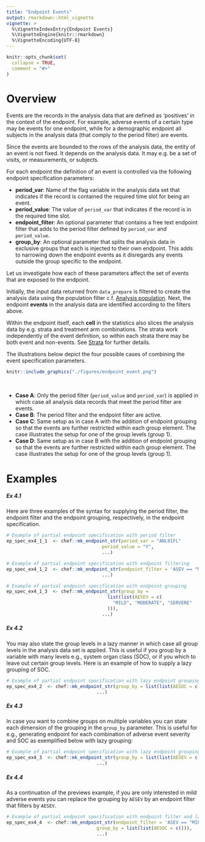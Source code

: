 ```yaml
---
title: "Endpoint Events"
output: rmarkdown::html_vignette
vignette: >
  %\VignetteIndexEntry{Endpoint Events}
  %\VignetteEngine{knitr::rmarkdown}
  %\VignetteEncoding{UTF-8}
---
```


```r
knitr::opts_chunk$set(
  collapse = TRUE,
  comment = "#>"
)
```

<!-- avoid border around images -->
<style>
    img {
        border: 0;
    }
</style>

# Overview

Events are the records in the analysis data that are defined as 'positives' in the context of the endpoint. 
For example, adverse events of a certain type may be events for one endpoint, while for a demographic endpoint all subjects in the analysis data (that comply to the period filter) are events. 

Since the events are bounded to the rows of the analysis data, the entity of an event is not fixed. It depends on the analysis data. It may e.g. be a set of visits, or measurements, or subjects.

For each endpoint the definition of an event is controlled via the following endpoint specification parameters:

* **period_var**: Name of the flag variable in the analysis data set that indicates if the record is contained the required time slot for being an event.
* **period_value**: The value of `period_var` that indicates if the record is in the required time slot.
* **endpoint_filter**: An optional parameter that contains a free text endpoint filter that adds to the period filter defined by `period_var` and `period_value`.
* **group_by**: An optional parameter that splits the analysis data in exclusive groups that each is injected to their own endpoint. This adds to narrowing down the endpoint events as it disregards any events outside the group specific to the endpoint.

Let us investigate how each of these parameters affect the set of events that are exposed to the endpoint.

Initially, the input data returned from `data_prepare` is filtered to create the analysis data using the population filter c.f. [Analysis population](ep_spec_population_def.html). 
Next, the endpoint **events** in the analysis data are identified according to the filters above.

Within the endpoint itself, each **cell** in the statistics also slices the analysis data by e.g. strata and treatment arm combinations. 
The strata work independently of the event definition, so within each strata there may be both event and non-events. See [Strata](ep_spec_strata_def.html) for further details.    

The illustrations below depict the four possible cases of combining the event specification parameters.

```r
knitr::include_graphics("./figures/endpoint_event.png")
```

&nbsp;

* **Case A**: Only the period filter (`period_value` and `period_var`) is applied in which case all analysis data records that meet the period filter are events.
* **Case B**: The period filter and the endpoint filter are active.
* **Case C**: Same setup as in case A with the addition of endpoint grouping so that the events are further restricted within each group element. The case illustrates the setup for one of the group levels (group 1).
* **Case D**: Same setup as in case B with the addition of endpoint grouping so that the events are further restricted within each group element. The case illustrates the setup for one of the group levels (group 1).

# Examples

##### Ex 4.1

Here are three examples of the syntax for supplying the period filter, the endpoint filter and the endpoint grouping, respectively, in the endpoint specification.

```r
# Example of partial endpoint specification with period filter
ep_spec_ex4_1_1  <- chef::mk_endpoint_str(period_var = "ANL01FL"
                                   period_value = "Y",
                                   ...)

# Example of partial endpoint specification with endpoint filtering
ep_spec_ex4_1_2  <- chef::mk_endpoint_str(endpoint_filter = 'ASEV == "MILD"',
                                   ...)

# Example of partial endpoint specification with endpoint grouping
ep_spec_ex4_1_3  <- chef::mk_endpoint_str(group_by =
                                     list(list(AESEV = c(
                                       "MILD", "MODERATE", "SERVERE"
                                     ))),
                                   ...)
```

##### Ex 4.2

You may also state the group levels in a lazy manner in which case all group levels in the analysis data set is applied. This is useful if you group by a variable with many levels e.g., system organ class (SOC), or if you which to leave out certain group levels. Here is an example of how to supply a lazy grouping of SOC. 

```r
# Example of partial endpoint specification with lazy endpoint grouping
ep_spec_ex4_2  <- chef::mk_endpoint_str(group_by = list(list(AESOC = c())),
                                 ...)
```

##### Ex 4.3

In case you want to combine groups on multiple variables you can state each dimension of the grouping in the `group_by` parameter. This is useful for e.g., generating endpoint for each combination of adverse event severity and SOC as exemplified below with lazy grouping:

```r
# Example of partial endpoint specification with lazy endpoint grouping on multiple variables
ep_spec_ex4_3  <- chef::mk_endpoint_str(group_by = list(list(AESEV = c(), AESOC = c())),
                                 ...)
```

##### Ex 4.4

As a continuation of the previews example, if you are only interested in mild adverse events you can replace the grouping by `AESEV` by an endpoint filter that filters by `AESEV`.

```r
# Example of partial endpoint specification with endpoint filter and lazy grouping
ep_spec_ex4_4  <- chef::mk_endpoint_str(endpoint_filter = 'ASEV == "MILD"',
                                 group_by = list(list(AESOC = c())),
                                 ...)
```
